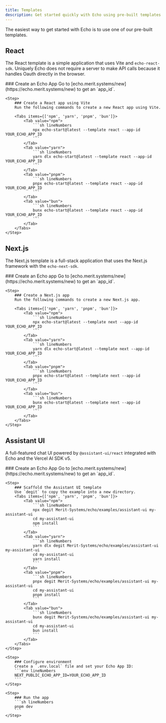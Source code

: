 ```yaml
---
title: Templates
description: Get started quickly with Echo using pre-built templates
---
```



The easiest way to get started with Echo is to use one of our pre-built templates.

## React

The React template is a simple application that uses Vite and `echo-react-sdk`. Uniquely Echo does not require
a server to make API calls because it handles Oauth directly in the browser.

<Steps>
    <Step>
        ### Create an Echo App
        Go to [echo.merit.systems/new](https://echo.merit.systems/new) to get an `app_id`.
    </Step>

    <Step>
        ### Create a React app using Vite
        Run the following commands to create a new React app using Vite.

        <Tabs items={['npm', 'yarn', 'pnpm', 'bun']}>
            <Tab value="npm">
                ```sh lineNumbers
                npx echo-start@latest --template react --app-id YOUR_ECHO_APP_ID
                ```
            </Tab>
            <Tab value="yarn">
                ```sh lineNumbers
                yarn dlx echo-start@latest --template react --app-id YOUR_ECHO_APP_ID
                ```
            </Tab>
            <Tab value="pnpm">
                ```sh lineNumbers
                pnpx echo-start@latest --template react --app-id YOUR_ECHO_APP_ID
                ```
            </Tab>
            <Tab value="bun">
                ```sh lineNumbers
                bunx echo-start@latest --template react --app-id YOUR_ECHO_APP_ID
                ```
            </Tab>
        </Tabs>
    </Step>
</Steps>

## Next.js

The Next.js template is a full-stack application that uses the Next.js framework with the `echo-next-sdk`.

<Steps>
    <Step>
        ### Create an Echo app
        Go to [echo.merit.systems/new](https://echo.merit.systems/new) to get an `app_id`.
    </Step>

    <Step>
        ### Create a Next.js app
        Run the following commands to create a new Next.js app.

        <Tabs items={['npm', 'yarn', 'pnpm', 'bun']}>
            <Tab value="npm">
                ```sh lineNumbers
                npx echo-start@latest --template next --app-id YOUR_ECHO_APP_ID
                ```
            </Tab>
            <Tab value="yarn">
                ```sh lineNumbers
                yarn dlx echo-start@latest --template next --app-id YOUR_ECHO_APP_ID
                ```
            </Tab>
            <Tab value="pnpm">
                ```sh lineNumbers
                pnpx echo-start@latest --template next --app-id YOUR_ECHO_APP_ID
                ```
            </Tab>
            <Tab value="bun">
                ```sh lineNumbers
                bunx echo-start@latest --template next --app-id YOUR_ECHO_APP_ID
                ```
            </Tab>
        </Tabs>
    </Step>
</Steps>

## Assistant UI

A full-featured chat UI powered by `@assistant-ui/react` integrated with Echo and the Vercel AI SDK v5.

<Steps>
    <Step>
        ### Create an Echo App
        Go to [echo.merit.systems/new](https://echo.merit.systems/new) to get an `app_id`.
    </Step>

    <Step>
        ### Scaffold the Assistant UI template
        Use `degit` to copy the example into a new directory.
        <Tabs items={['npm', 'yarn', 'pnpm', 'bun']}>
            <Tab value="npm">
                ```sh lineNumbers
                npx degit Merit-Systems/echo/examples/assistant-ui my-assistant-ui
                cd my-assistant-ui
                npm install
                ```
            </Tab>
            <Tab value="yarn">
                ```sh lineNumbers
                yarn dlx degit Merit-Systems/echo/examples/assistant-ui my-assistant-ui
                cd my-assistant-ui
                yarn install
                ```
            </Tab>
            <Tab value="pnpm">
                ```sh lineNumbers
                pnpx degit Merit-Systems/echo/examples/assistant-ui my-assistant-ui
                cd my-assistant-ui
                pnpm install
                ```
            </Tab>
            <Tab value="bun">
                ```sh lineNumbers
                bunx degit Merit-Systems/echo/examples/assistant-ui my-assistant-ui
                cd my-assistant-ui
                bun install
                ```
            </Tab>
        </Tabs>
    </Step>

    <Step>
        ### Configure environment
        Create a `.env.local` file and set your Echo App ID:
        ```env lineNumbers
        NEXT_PUBLIC_ECHO_APP_ID=YOUR_ECHO_APP_ID
        ```
    </Step>

    <Step>
        ### Run the app
        ```sh lineNumbers
        pnpm dev
        ```
    </Step>
</Steps>